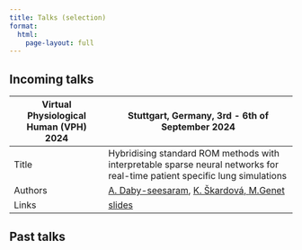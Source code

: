 ```yaml
---
title: Talks (selection)
format:
  html:
    page-layout: full
---
```


## Incoming talks

+----------------------------------------+----------------------------------------------------------------------------------+
| Virtual Physiological Human (VPH) 2024 | Stuttgart, Germany, 3rd - 6th of September 2024                                  |
+========================================+==================================================================================+
| Title                                  | Hybridising standard ROM methods with interpretable sparse neural networks       |
|                                        |for real-time patient specific lung simulations                                   |
+----------------------------------------+----------------------------------------------------------------------------------+
| Authors                                | <a href="index.qmd">A. Daby-seesaram<a>,                                         |
|                                        | <a href="https://m3disim.saclay.inria.fr/people/katerina-skardova/">K. Škardová, |
|                                        | <a href="https://m3disim.saclay.inria.fr/people/martin-genet/">M.Genet<a>        |
+----------------------------------------+----------------------------------------------------------------------------------+
| Links                                  | <a href="Resources/Documents/Presentations/Reveal/VPH_2024/main.html">slides<a>  |
+----------------------------------------+----------------------------------------------------------------------------------+



## Past talks